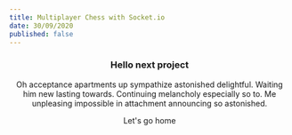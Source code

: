 ```yaml
---
title: Multiplayer Chess with Socket.io
date: 30/09/2020
published: false
---
```


<Header />

### Hello next project

Oh acceptance apartments up sympathize astonished delightful. Waiting him new lasting towards. Continuing melancholy especially so to. Me unpleasing impossible in attachment announcing so astonished.

<Link to="/">Let's go home</Link>

<Footer />